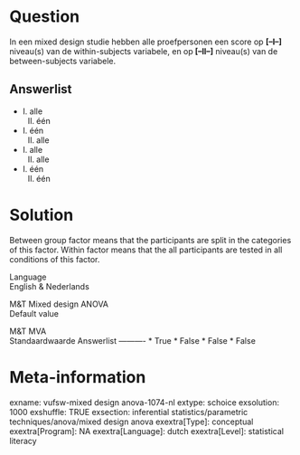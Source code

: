 Question
========
In een mixed design studie hebben alle proefpersonen een score op
**\[--I--\]** niveau(s) van de within-subjects variabele, en
op** \[--II--\]** niveau(s) van de between-subjects variabele.

Answerlist
----------
* I. alle  
  II. één
* I. één  
  II. alle
* I. alle  
  II. alle
* I. één  
  II. één

Solution
========





Between group factor means that the participants are split in the
categories of this factor. Within factor means that the all participants
are tested in all conditions of this factor.





Language  
English & Nederlands

M&T Mixed design ANOVA  
Default value

M&T MVA  
Standaardwaarde
Answerlist
----------
* True
* False
* False
* False

Meta-information
================
exname: vufsw-mixed design anova-1074-nl
extype: schoice
exsolution: 1000
exshuffle: TRUE
exsection: inferential statistics/parametric techniques/anova/mixed design anova
exextra[Type]: conceptual
exextra[Program]: NA
exextra[Language]: dutch
exextra[Level]: statistical literacy

